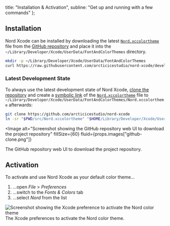 

  title: "Installation & Activation",
  subline: "Get up and running with a few commands"
};

<ShrinkedWidth value={25}>

<SpaceBox mTop={4} mBottom={4}>
  <WindowCode />
</SpaceBox>

</ShrinkedWidth>

<ShrinkedWidth value={80}>

<WIPNotice />

## Installation

Nord Xcode can be installed by downloading the latest [`Nord.xccolortheme`][gh-tree-xccolortheme] file from the [GitHub repository][gh-repo] and place it into the `~/Library/Developer/Xcode/UserData/FontAndColorThemes` directory.

```sh
mkdir -p ~/Library/Developer/Xcode/UserData/FontAndColorThemes
curl https://raw.githubusercontent.com/arcticicestudio/nord-xcode/develop/src/Nord.xccolortheme -o ~/Library/Developer/Xcode/UserData/FontAndColorThemes/Nord.xccolortheme
```

### Latest Development State

To always use the latest development state of Nord Xcode, [clone the repository][gh-repo] and create a [symbolic link][wiki-symlink] of the [`Nord.xccolortheme`][gh-tree-xccolortheme] file to `~/Library/Developer/Xcode/UserData/FontAndColorThemes/Nord.xccolortheme` afterwards:

```sh
git clone https://github.com/arcticicestudio/nord-xcode
ln -sr "$PWD/src/Nord.xccolortheme" "$HOME/Library/Developer/Xcode/UserData/FontAndColorThemes/Nord.xccolortheme"
```

<Image
  alt="Screenshot showing the GitHub repository web UI to download the project repository"
  fillSize={60}
  fluid={props.images["github-clone.png"]}
>
  <span>The GitHub repository web UI to download the project repository.</span>
</Image>

## Activation

To activate and use Nord Xcode as your default color theme…

1. …open _File_ > _Preferences_
2. …switch to the _Fonts & Colors_ tab
3. …select _Nord_ from the list

<SpaceBox mTop={4} mBottom={4}>
  <Image
    dropShadow
    fluid={props.images["ui-activation.png"]}
    rounded
    alt="Screenshot showing the Xcode preference to activate the Nord color theme"
  >
    <span>The Xcode preferences to activate the Nord color theme.</span>
  </Image>
</SpaceBox>

</ShrinkedWidth>

[gh-repo]: https://github.com/arcticicestudio/nord-xcode
[gh-tree-xccolortheme]: https://github.com/arcticicestudio/nord-xcode/blob/develop/src/Nord.xccolortheme
[wiki-symlink]: https://en.wikipedia.org/wiki/Symbolic_link
